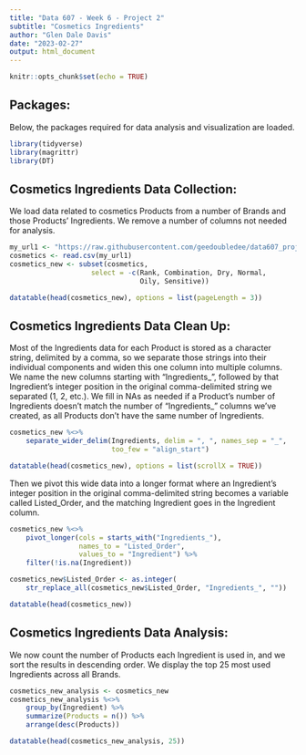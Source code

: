 ---
title: "Data 607 - Week 6 - Project 2"
subtitle: "Cosmetics Ingredients"
author: "Glen Dale Davis"
date: "2023-02-27"
output: html_document
---

```{r setup, include=FALSE}
knitr::opts_chunk$set(echo = TRUE)
```

## Packages:

Below, the packages required for data analysis and visualization are loaded.

```{r packages, warning = FALSE, message = FALSE}
library(tidyverse)
library(magrittr)
library(DT)

```

## Cosmetics Ingredients Data Collection:

We load data related to cosmetics Products from a number of Brands and those Products' Ingredients. We remove a number of columns not needed for analysis.

```{r cosmetics1}
my_url1 <- "https://raw.githubusercontent.com/geedoubledee/data607_project2/main/cosmetics.csv"
cosmetics <- read.csv(my_url1)
cosmetics_new <- subset(cosmetics,
                    select = -c(Rank, Combination, Dry, Normal,
                                Oily, Sensitive))

datatable(head(cosmetics_new), options = list(pageLength = 3))

```

## Cosmetics Ingredients Data Clean Up:

Most of the Ingredients data for each Product is stored as a character string, delimited by a comma, so we separate those strings into their individual components and widen this one column into multiple columns. We name the new columns starting with "Ingredients_", followed by that Ingredient's integer position in the original comma-delimited string we separated (1, 2, etc.). We fill in NAs as needed if a Product's number of Ingredients doesn't match the number of "Ingredients_" columns we've created, as all Products don't have the same number of Ingredients.

```{r cosmetics2}
cosmetics_new %<>%
    separate_wider_delim(Ingredients, delim = ", ", names_sep = "_",
                         too_few = "align_start")

datatable(head(cosmetics_new), options = list(scrollX = TRUE))

```

Then we pivot this wide data into a longer format where an Ingredient's integer position in the original comma-delimited string becomes a variable called Listed_Order, and the matching Ingredient goes in the Ingredient column.

```{r cosmetics3}
cosmetics_new %<>%
    pivot_longer(cols = starts_with("Ingredients_"),
                 names_to = "Listed_Order",
                 values_to = "Ingredient") %>%
    filter(!is.na(Ingredient))

cosmetics_new$Listed_Order <- as.integer(
    str_replace_all(cosmetics_new$Listed_Order, "Ingredients_", ""))

datatable(head(cosmetics_new))

```

## Cosmetics Ingredients Data Analysis:

We now count the number of Products each Ingredient is used in, and we sort the results in descending order. We display the top 25 most used Ingredients across all Brands.

```{r cosmetics4}
cosmetics_new_analysis <- cosmetics_new
cosmetics_new_analysis %<>%
    group_by(Ingredient) %>%
    summarize(Products = n()) %>%
    arrange(desc(Products))

datatable(head(cosmetics_new_analysis, 25))

```
